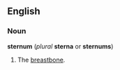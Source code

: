 {{wikipedia}}
==English==
===Noun===
'''sternum''' (''plural'' '''sterna''' or '''sternums''')

#The [[breastbone]].